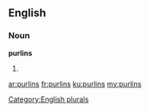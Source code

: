 ==English==

===Noun===
'''purlins'''

# {{plural of|purlin}}

[[Category:English plurals]]

[[ar:purlins]]
[[fr:purlins]]
[[ku:purlins]]
[[my:purlins]]